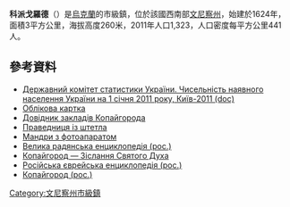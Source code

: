 {{No footnotes|time=2015-09-16T15:04:57+00:00}}
{{Infobox settlement
| name = 科派戈羅德
| native_name = {{lang|uk|Копа́йгород}}
| image_skyline = 
| imagesize = 250px
| image_caption = 
| image_flag = 
| image_shield = File:Kopaygorod 1624 gerb.png
| settlement_type = 市級鎮
| pushpin_map = Ukraine
| pushpin_label_position = bottom
| pushpin_map_caption = 在[[烏克蘭|烏克蘭]]的位置
| subdivision_type = 國家
| subdivision_name = {{UKR}}
| subdivision_type1 = [[烏克蘭行政區劃|州份]]
| subdivision_name1 = [[文尼察州|文尼察州]]
| subdivision_type2 = [[區_(烏克蘭)|區]]
| subdivision_name2 = 
| subdivision_type3 = 
| subdivision_name3 = 
| leader_title = 市長
| leader_name = 
| elevation_m =260
| established_title = 建立
| established_date = 1624年
| established_title2 = [[馬格德堡法律|馬格德堡法律]]
| established_date2 = 1624年
| established_title3 = 市級鎮地位
| established_date3 = 1956年
| area_total_km2 = 3
| population_as_of = 2015年
| population_total = 1289
| population_density_km2 = auto
| timezone = [[歐洲東部時間|EET]]
| utc_offset = +2
| timezone_DST = [[歐洲東部夏令時間|EEST]]
| utc_offset_DST = +3
| coordinates = {{coord|48|51|18|N|27|48|07|E|region:UA|display=inline,title}}
| postal_code_type = 郵政號碼
| postal_code = 23053
| area_code = +380 4341
| registration_plate =
| blank_name = 政府地址
| blank_info = 23053, Вінницька область, Барський р-н, смт. Копайгород, вул. Леніна
| twin1 =
| twin2 =
| twin3 =
| website =  }}
'''科派戈羅德'''（{{lang-uk|Копа́йгород|Kopajgorod}}）是[[烏克蘭|烏克蘭]]的市級鎮，位於該國西南部[[文尼察州|文尼察州]]，始建於1624年，面積3平方公里，海拔高度260米，2011年人口1,323，人口密度每平方公里441人。

==參考資料==
*[https://web.archive.org/web/20121010205321/http://stat6.stat.lviv.ua/PXWEB2007/ukr/publ/2011/chnas.zip Державний комітет статистики України. Чисельність наявного населення України на 1 січня 2011 року, Київ-2011 (doc)]
* [http://gska2.rada.gov.ua/pls/z7502/A005?rdat1=21.05.2007&rf7571=1330 Облікова картка]{{dead link|date=2018年4月 |bot=InternetArchiveBot |fix-attempted=yes }}
* [http://b2btoday.com.ua/region/3279 Довідник закладів Копайгорода] {{Wayback|url=http://b2btoday.com.ua/region/3279 |date=20171216062727 }}
* [http://www.netzulim.org/R/OrgR/Articles/Stories/BravermanIgor.html Праведниця із штетла] {{Wayback|url=http://www.netzulim.org/R/OrgR/Articles/Stories/BravermanIgor.html |date=20201202180642 }}
* [http://tutbuv.com/?p=3183 Мандри з фотоапаратом] {{Wayback|url=http://tutbuv.com/?p=3183 |date=20210117154855 }}
* [http://dic.academic.ru/dic.nsf/bse/98286/%D0%9A%D0%BE%D0%BF%D0%B0%D0%B9%D0%B3%D0%BE%D1%80%D0%BE%D0%B4 Велика радянська енциклопедія (рос.)] {{Wayback|url=http://dic.academic.ru/dic.nsf/bse/98286/%D0%9A%D0%BE%D0%BF%D0%B0%D0%B9%D0%B3%D0%BE%D1%80%D0%BE%D0%B4 |date=20190922234433 }}
* [https://web.archive.org/web/20131019083112/http://www.camenecensis.org.ua/ua/dekanaty-i-parafii/barskyj/200-2011-09-22-10-39-52.html Копайгород — Зіслання Святого Духа]
* [http://www.rujen.ru/index.php/%D0%9A%D0%BE%D0%BF%D0%B0%D0%B9%D0%B3%D0%BE%D1%80%D0%BE%D0%B4 Російська єврейська енциклопедія (рос.)] {{Wayback|url=http://www.rujen.ru/index.php/%D0%9A%D0%BE%D0%BF%D0%B0%D0%B9%D0%B3%D0%BE%D1%80%D0%BE%D0%B4 |date=20160304093927 }}
* [https://web.archive.org/web/20131022153219/http://lorinda.ru/pod13 Копайгород (рос.)]

{{DEFAULTSORT:Копайгород}}
[[Category:文尼察州市級鎮|Category:文尼察州市級鎮]]


{{Vinnytsia-geo-stub}}